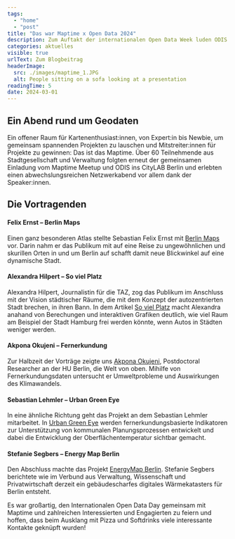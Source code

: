 ```yaml
---
tags:
  - "home"
  - "post"
title: "Das war Maptime x Open Data 2024"
description: Zum Auftakt der internationalen Open Data Week luden ODIS und Maptime Berlin am 29. Februar erneut ins CityLAB zu einem bunten Abend rund um das Thema offene Daten und Karten.
categories: aktuelles
visible: true
urlText: Zum Blogbeitrag
headerImage:
  src: ./images/maptime_1.JPG
  alt: People sitting on a sofa looking at a presentation
readingTime: 5
date: 2024-03-01
---
```


## Ein Abend rund um Geodaten

Ein offener Raum für Kartenenthusiast:innen, von Expert:in bis Newbie, um gemeinsam spannenden Projekten zu lauschen und Mitstreiter:innen für Projekte zu gewinnen: Das ist das Maptime. Über 60 Teilnehmende aus Stadtgesellschaft und Verwaltung folgten erneut der gemeinsamen Einladung vom Maptime Meetup und ODIS ins CityLAB Berlin und erlebten einen abwechslungsreichen Netzwerkabend vor allem dank der Speaker:innen.


## Die Vortragenden

#### Felix Ernst – Berlin Maps
Einen ganz besonderen Atlas stellte Sebastian Felix Ernst mit [Berlin Maps](https://ruby-press.com/shop/berlin-maps/) vor. Darin nahm er das Publikum mit auf eine Reise zu ungewöhnlichen und skurillen Orten in und um Berlin auf schafft damit neue Blickwinkel auf eine dynamische Stadt. 


<ImageSection
  src={image2}
  caption="Felix Ernst stellt Berlin Maps vor."
/>

#### Alexandra Hilpert – So viel Platz

Alexandra Hilpert, Journalistin für die TAZ, zog das Publikum im Anschluss mit der Vision städtischer Räume, die mit dem Konzept der autozentrierten Stadt brechen, in ihren Bann. In dem Artikel [So viel Platz](https://taz.de/Was-Staedte-durch-weniger-Autos-gewinnen/!5986938/) macht Alexandra anahand von Berechungen und interaktiven Grafiken deutlich, wie viel Raum am Beispiel der Stadt Hamburg frei werden könnte, wenn Autos in Städten weniger werden.


<ImageSection
  src={image3}
  caption="Alexandra Hilpert stellt per Zoom Visionen städtischer Räume vor."
/>

#### Akpona Okujeni – Fernerkundung 

Zur Halbzeit der Vorträge zeigte uns [Akpona Okujeni](https://www.iri-thesys.org/research/research-projects/climate-and-water-under-change/), Postdoctoral Researcher an der HU Berlin, die Welt von oben. Mihilfe von Fernerkundungsdaten untersucht er Umweltprobleme und Auswirkungen des Klimawandels. 


<ImageSection
  src={image4}
  caption="Akpona Okujeni spricht über seine Arbeit im Bereich der Fernerkundung."
/>

#### Sebastian Lehmler – Urban Green Eye 

In eine ähnliche Richtung geht das Projekt an dem Sebastian Lehmler mitarbeitet. In [Urban Green Eye](https://urbangreeneye.lup-umwelt.de) werden fernerkundungsbasierte Indikatoren zur Unterstützung von kommunalen Planungsprozessen entwickelt und dabei die Entwicklung der Oberflächentemperatur sichtbar gemacht.


<ImageSection
  src={image5}
  caption="Sebastian Lehmler stellt Urban Green Eye vor."
/>

#### Stefanie Segbers – Energy Map Berlin

Den Abschluss machte das Projekt [EnergyMap Berlin](https://energymap-berlin.de). Stefanie Segbers berichtete wie im Verbund aus Verwaltung, Wissenschaft und Privatwirtschaft derzeit ein gebäudescharfes digitales Wärmekatasters für Berlin entsteht.


<ImageSection
  src={image6}
  caption="Stefanie Segbers stellt Energy Map Berlin vor."
/>

Es war großartig, den Internationalen Open Data Day gemeinsam mit Maptime und zahlreichen Interessierten und Engagierten zu feiern und hoffen, dass beim Ausklang mit Pizza und Softdrinks viele interessante Kontakte geknüpft wurden!


<ImageSection
  src={image7}
  caption=""
/>


<ImageSection
  src={image8}
  caption=""
/>


<ImageSection
  src={image9}
  caption="Während des Ausklangs konnte auch die Dauerausstellung des CityLAB besichtigt werden."
/>



